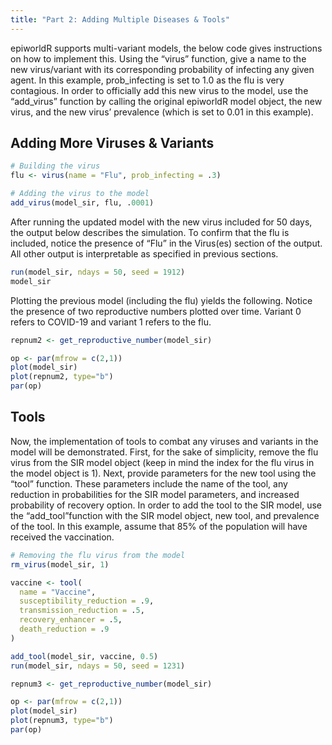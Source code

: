 ```yaml
---
title: "Part 2: Adding Multiple Diseases & Tools"
---
```


epiworldR supports multi-variant models, the below code gives instructions on how to implement this. Using the "virus" function, give a name to the new virus/variant with its corresponding probability of infecting any given agent. In this example, prob_infecting is set to 1.0 as the flu is very contagious. In order to officially add this new virus to the model, use the "add_virus" function by calling the original epiworldR model object, the new virus, and the new virus' prevalence (which is set to 0.01 in this example).

## Adding More Viruses & Variants

```r
# Building the virus
flu <- virus(name = "Flu", prob_infecting = .3)

# Adding the virus to the model
add_virus(model_sir, flu, .0001)
```

After running the updated model with the new virus included for 50 days, the output below describes the simulation. To confirm that the flu is included, notice the presence of "Flu" in the Virus(es) section of the output. All other output is interpretable as specified in previous sections.

```r
run(model_sir, ndays = 50, seed = 1912)
model_sir
```

Plotting the previous model (including the flu) yields the following. Notice the presence of two reproductive numbers plotted over time. Variant 0 refers to COVID-19 and variant 1 refers to the flu.

```r
repnum2 <- get_reproductive_number(model_sir)

op <- par(mfrow = c(2,1))
plot(model_sir)
plot(repnum2, type="b")
par(op)
```

## Tools

Now, the implementation of tools to combat any viruses and variants in the model will be demonstrated. First, for the sake of simplicity, remove the flu virus from the SIR model object (keep in mind the index for the flu virus in the model object is 1). Next, provide parameters for the new tool using the "tool" function. These parameters include the name of the tool, any reduction in probabilities for the SIR model parameters, and increased probability of recovery option. In order to add the tool to the SIR model, use the "add_tool"function with the SIR model object, new tool, and prevalence of the tool. In this example, assume that 85% of the population will have received the vaccination.

```r
# Removing the flu virus from the model
rm_virus(model_sir, 1)

vaccine <- tool(
  name = "Vaccine",
  susceptibility_reduction = .9,
  transmission_reduction = .5,
  recovery_enhancer = .5, 
  death_reduction = .9
)

add_tool(model_sir, vaccine, 0.5)
run(model_sir, ndays = 50, seed = 1231)
```

```r
repnum3 <- get_reproductive_number(model_sir)

op <- par(mfrow = c(2,1))
plot(model_sir)
plot(repnum3, type="b")
par(op)
```
